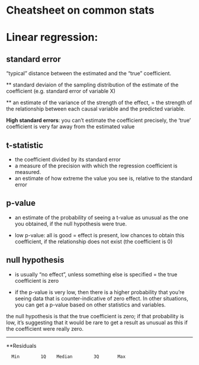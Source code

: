# Cheatsheet on common stats

# Linear regression:

## standard error 
"typical" distance between the estimated and the "true" coefficient.

** standard deviaion of the sampling distribution of the estimate of the coefficient (e.g. standard error of variable X)

** an estimate of the variance of the strength of the effect, 
= the strength of the relationship between each causal variable and the predicted variable. 

**High standard errors**: you can't estimate the coefficient precisely, the 'true' coefficient is very far away from  the estimated value 

## t-statistic

* the coefficient divided by its standard error
* a measure of the precision with which the regression coefficient is measured.
* an estimate of how extreme the value you see is, relative to the standard error 

## p-value 

* an estimate of the probability of seeing a t-value as unusual as the one you obtained, if the null hypothesis were true. 

* low p-value: all is good = effect is present, low chances to obtain this coefficient, if the relationship does not exist (the coefficient is 0)

## null hypothesis 

* is usually "no effect", unless something else is specified = the true coefficient is zero

* if the p-value is very low, then there is a higher probability that you're seeing data that is counter-indicative of zero effect. In other situations, you can get a p-value based on other statistics and variables.

the null hypothesis is that the true coefficient is zero; if that probability is low, it's suggesting that it would be rare to get a result as unusual as this if the coefficient were really zero.

***
**Residuals

      Min        1Q    Median        3Q       Max 
